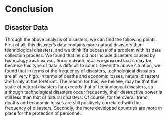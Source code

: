# Conclusion

## Disaster Data

Through the above analysis of disasters, we can find the following points. First of all, this disaster's data contains more natural disasters than technological disasters, and we think it's because of a problem with its data collection process. We found that he did not include disasters caused by technology such as war, firearm death, etc., we guessed that it may be because this type of data is difficult to count. Given the above situation, we found that in terms of the frequency of disasters, technological disasters are all very high. In terms of deaths and economic losses, natural disasters are firmly at the forefront. The reason for this, we believe, may be that the scale of natural disasters far exceeds that of technological disasters, so although technological disasters occur frequently, their destructive power is still less than that of natural disasters. Of course, for the overall trend, deaths and economic losses are still positively correlated with the frequency of disasters. Secondly, the more developed countries are more in place for the protection of personnel.

